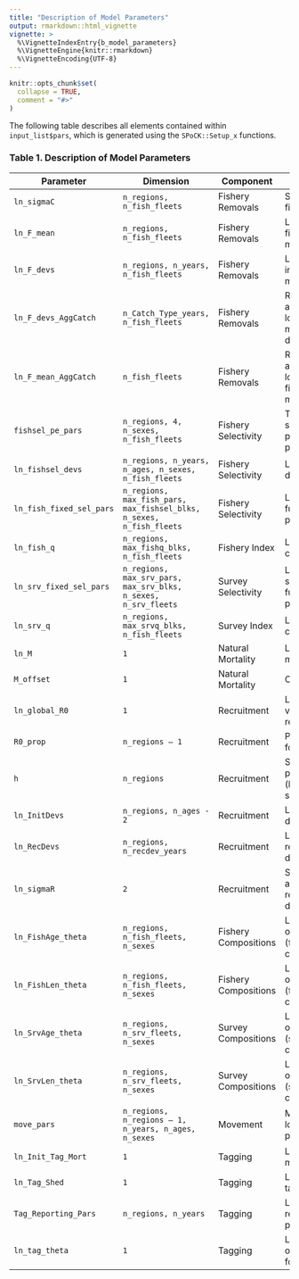 ```yaml
---
title: "Description of Model Parameters"
output: rmarkdown::html_vignette
vignette: >
  %\VignetteIndexEntry{b_model_parameters}
  %\VignetteEngine{knitr::rmarkdown}
  %\VignetteEncoding{UTF-8}
---
```


```r
knitr::opts_chunk$set(
  collapse = TRUE,
  comment = "#>"
)
```

The following table describes all elements contained within `input_list$pars`, which is generated using the `SPoCK::Setup_x` functions.

### Table 1. Description of Model Parameters

| Parameter               | Dimension                                            | Component             | Description                                                              |
|-------------------------|------------------------------------------------------|------------------------|-------------------------------------------------------------------------|
| `ln_sigmaC`             | `n_regions, n_fish_fleets`                           | Fishery Removals       | SD for catch fit                                                        |
| `ln_F_mean`             | `n_regions, n_fish_fleets`                           | Fishery Removals       | Log mean fishing mortality                                              |
| `ln_F_devs`             | `n_regions, n_years, n_fish_fleets`                  | Fishery Removals       | Log deviations in fishing mortality                                     |
| `ln_F_devs_AggCatch`    | `n_Catch_Type_years, n_fish_fleets`                  | Fishery Removals       | Region-aggregated log fishing mortality deviations                      |
| `ln_F_mean_AggCatch`    | `n_fish_fleets`                                      | Fishery Removals       | Region-aggregated log mean fishing mortality                            |
| `fishsel_pe_pars`       | `n_regions, 4, n_sexes, n_fish_fleets`               | Fishery Selectivity    | Time-varying selectivity process error parameters                       |
| `ln_fishsel_devs`       | `n_regions, n_years, n_ages, n_sexes, n_fish_fleets` | Fishery Selectivity    | Log selectivity deviations                                              |
| `ln_fish_fixed_sel_pars`| `n_regions, max_fish_pars, max_fishsel_blks, n_sexes, n_fish_fleets` | Fishery Selectivity | Log selectivity function parameters                        |
| `ln_fish_q`             | `n_regions, max_fishq_blks, n_fish_fleets`           | Fishery Index          | Log fishery catchability                                                |
| `ln_srv_fixed_sel_pars` | `n_regions, max_srv_pars, max_srv_blks, n_sexes, n_srv_fleets` | Survey Selectivity   | Log survey selectivity function parameters                      |
| `ln_srv_q`              | `n_regions, max_srvq_blks, n_fish_fleets`            | Survey Index           | Log survey catchability                                                 |
| `ln_M`                  | `1`                                                  | Natural Mortality      | Log natural mortality                                                   |
| `M_offset`              | `1`                                                  | Natural Mortality      | Offset for M                                                            |
| `ln_global_R0`          | `1`                                                  | Recruitment            | Log virgin/mean recruitment                                             |
| `R0_prop`               | `n_regions – 1`                                      | Recruitment            | Proportions for R0                                                      |
| `h`                     | `n_regions`                                          | Recruitment            | Steepness parameters (bounded logit space)                              |
| `ln_InitDevs`           | `n_regions, n_ages - 2`                              | Recruitment            | Log initial age deviations                                              |
| `ln_RecDevs`            | `n_regions, n_recdev_years`                          | Recruitment            | Log recruitment deviations                                              |
| `ln_sigmaR`             | `2`                                                  | Recruitment            | SD for initial and recruitment deviations                               |
| `ln_FishAge_theta`      | `n_regions, n_fish_fleets, n_sexes`                  | Fishery Compositions   | Log overdispersion (fishery age comp)                                   |
| `ln_FishLen_theta`      | `n_regions, n_fish_fleets, n_sexes`                  | Fishery Compositions   | Log overdispersion (fishery length comp)                                |
| `ln_SrvAge_theta`       | `n_regions, n_srv_fleets, n_sexes`                   | Survey Compositions    | Log overdispersion (survey age comp)                                    |
| `ln_SrvLen_theta`       | `n_regions, n_srv_fleets, n_sexes`                   | Survey Compositions    | Log overdispersion (survey length comp)                                 |
| `move_pars`             | `n_regions, n_regions – 1, n_years, n_ages, n_sexes` | Movement               | Movement logit parameters                                               |
| `ln_Init_Tag_Mort`      | `1`                                                  | Tagging                | Log tag mortality                                                       |
| `ln_Tag_Shed`           | `1`                                                  | Tagging                | Log chronic tag shedding                                                |
| `Tag_Reporting_Pars`    | `n_regions, n_years`                                 | Tagging                | Logit tag reporting rate parameters                                     |
| `ln_tag_theta`          | `1`                                                  | Tagging                | Log overdispersion for tagging                                          |
